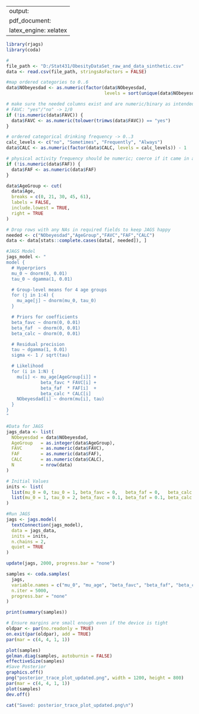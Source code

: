 
---
output: 
  pdf_document:
    latex_engine: xelatex
---


```{r}
library(rjags)
library(coda)

#
file_path <- "D:/Stat431/ObesityDataSet_raw_and_data_sinthetic.csv"
data <- read.csv(file_path, stringsAsFactors = FALSE)

#map ordered categories to 0..6
data$NObeyesdad <- as.numeric(factor(data$NObeyesdad,
                                     levels = sort(unique(data$NObeyesdad)))) - 1

# make sure the needed columns exist and are numeric/binary as intended
# FAVC: "yes"/"no" -> 1/0
if (!is.numeric(data$FAVC)) {
  data$FAVC <- as.numeric(tolower(trimws(data$FAVC)) == "yes")
}

# ordered categorical drinking frequency -> 0..3
calc_levels <- c("no", "Sometimes", "Frequently", "Always")
data$CALC <- as.numeric(factor(data$CALC, levels = calc_levels)) - 1

# physical activity frequency should be numeric; coerce if it came in as character
if (!is.numeric(data$FAF)) {
  data$FAF <- as.numeric(data$FAF)
}

data$AgeGroup <- cut(
  data$Age,
  breaks = c(0, 21, 30, 45, 61),
  labels = FALSE,
  include.lowest = TRUE,
  right = TRUE
)

# Drop rows with any NAs in required fields to keep JAGS happy
needed <- c("NObeyesdad","AgeGroup","FAVC","FAF","CALC")
data <- data[stats::complete.cases(data[, needed]), ]

#JAGS Model
jags_model <- "
model {
  # Hyperpriors
  mu_0 ~ dnorm(0, 0.01)
  tau_0 ~ dgamma(1, 0.01)

  # Group-level means for 4 age groups
  for (j in 1:4) {
    mu_age[j] ~ dnorm(mu_0, tau_0)
  }

  # Priors for coefficients
  beta_favc ~ dnorm(0, 0.01)
  beta_faf  ~ dnorm(0, 0.01)
  beta_calc ~ dnorm(0, 0.01)

  # Residual precision
  tau ~ dgamma(1, 0.01)
  sigma <- 1 / sqrt(tau)

  # Likelihood
  for (i in 1:N) {
    mu[i] <- mu_age[AgeGroup[i]] +
             beta_favc * FAVC[i] +
             beta_faf  * FAF[i]  +
             beta_calc * CALC[i]
    NObeyesdad[i] ~ dnorm(mu[i], tau)
  }
}
"

#Data for JAGS
jags_data <- list(
  NObeyesdad = data$NObeyesdad,
  AgeGroup   = as.integer(data$AgeGroup),
  FAVC       = as.numeric(data$FAVC),
  FAF        = as.numeric(data$FAF),
  CALC       = as.numeric(data$CALC),
  N          = nrow(data)
)

# Initial Values
inits <- list(
  list(mu_0 = 0, tau_0 = 1, beta_favc = 0,   beta_faf = 0,   beta_calc = 0,   tau = 1),
  list(mu_0 = 1, tau_0 = 2, beta_favc = 0.1, beta_faf = 0.1, beta_calc = 0.1, tau = 2)
)

#Run JAGS
jags <- jags.model(
  textConnection(jags_model),
  data = jags_data,
  inits = inits,
  n.chains = 2,
  quiet = TRUE
)

update(jags, 2000, progress.bar = "none")

samples <- coda.samples(
  jags,
  variable.names = c("mu_0", "mu_age", "beta_favc", "beta_faf", "beta_calc", "sigma"),
  n.iter = 5000,
  progress.bar = "none"
)

print(summary(samples))

# Ensure margins are small enough even if the device is tight
oldpar <- par(no.readonly = TRUE)
on.exit(par(oldpar), add = TRUE)
par(mar = c(4, 4, 1, 1))

plot(samples)               
gelman.diag(samples, autoburnin = FALSE)
effectiveSize(samples)
#Save Posterior
graphics.off()               
png("posterior_trace_plot_updated.png", width = 1200, height = 800)
par(mar = c(4, 4, 1, 1))
plot(samples)
dev.off()

cat("Saved: posterior_trace_plot_updated.png\n")

```